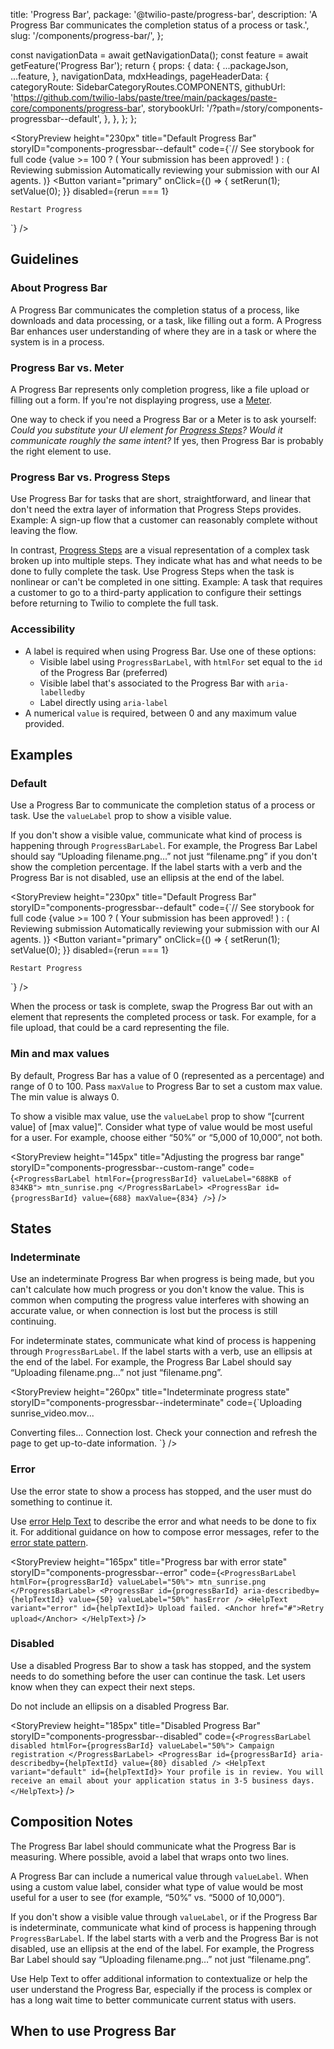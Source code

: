   title: 'Progress Bar',
  package: '@twilio-paste/progress-bar',
  description: 'A Progress Bar communicates the completion status of a process or task.',
  slug: '/components/progress-bar/',
};






  const navigationData = await getNavigationData();
  const feature = await getFeature('Progress Bar');
  return {
    props: {
      data: {
        ...packageJson,
        ...feature,
      },
      navigationData,
      mdxHeadings,
      pageHeaderData: {
        categoryRoute: SidebarCategoryRoutes.COMPONENTS,
        githubUrl: 'https://github.com/twilio-labs/paste/tree/main/packages/paste-core/components/progress-bar',
        storybookUrl: '/?path=/story/components-progressbar--default',
      },
    },
  };
};


<StoryPreview
  height="230px"
  title="Default Progress Bar"
  storyID="components-progressbar--default"
  code={`// See storybook for full code
<Box maxWidth="400px">
  {value >= 100 ? (
    <Box marginBottom="space90" display="flex" alignItems="center" columnGap="space30">
      <AcceptIcon decorative size="sizeIcon30" color="colorTextSuccess" />
      Your submission has been approved!
    </Box>
  ) : (
    <Box marginBottom="space90">
      <ProgressBarLabel htmlFor={progressBarId} valueLabel={Math.round(value)%}>
        Reviewing submission
      </ProgressBarLabel>
      <ProgressBar
        id={progressBarId}
        aria-describedby={helpTextId}
        value={value}
        valueLabel={Math.round(value)%}
      />
      <HelpText id={helpTextId}>Automatically reviewing your submission with our AI agents.</HelpText>
    </Box>
  )}
  <Button
    variant="primary"
    onClick={() => {
      setRerun(1);
      setValue(0);
    }}
    disabled={rerun === 1}
  >
    Restart Progress
  </Button>
</Box>`}
/>

## Guidelines

### About Progress Bar

A Progress Bar communicates the completion status of a process, like
downloads and data processing, or a task, like filling out a form. A
Progress Bar enhances user understanding of where they are in a task
or where the system is in a process.

### Progress Bar vs. Meter

A Progress Bar represents only completion progress, like a file upload
or filling out a form. If you're not displaying progress, use a [Meter](/components/meter).

One way to check if you need a Progress Bar or a Meter is to ask
yourself: _Could you substitute your UI element for [Progress Steps](/components/progress-steps)?
Would it communicate roughly the same intent?_ If yes, then Progress
Bar is probably the right element to use.


### Progress Bar vs. Progress Steps

Use Progress Bar for tasks that are short, straightforward, and linear
that don't need the extra layer of information that Progress Steps
provides. Example: A sign-up flow that a customer can reasonably
complete without leaving the flow.

In contrast, [Progress Steps](/components/progress-steps) are a visual representation of a complex
task broken up into multiple steps. They indicate what has and what
needs to be done to fully complete the task. Use Progress Steps when
the task is nonlinear or can't be completed in one sitting. Example:
A task that requires a customer to go to a third-party application
to configure their settings before returning to Twilio to complete
the full task.


### Accessibility

- A label is required when using Progress Bar. Use one of these options:
  - Visible label using `ProgressBarLabel`, with `htmlFor` set equal to
    the `id` of the Progress Bar (preferred)
  - Visible label that's associated to the Progress Bar with `aria-labelledby`
  - Label directly using `aria-label`
- A numerical `value` is required, between 0 and any maximum value provided.


## Examples

### Default

Use a Progress Bar to communicate the completion status of a process or task.
Use the `valueLabel` prop to show a visible value.

If you don't show a visible value, communicate what kind of process is
happening through `ProgressBarLabel`. For example, the Progress Bar Label should say
“Uploading filename.png…” not just “filename.png” if you don't show the completion percentage.
If the label starts with a verb and the Progress Bar is not disabled, use an ellipsis at the
end of the label. 


<StoryPreview
  height="230px"
  title="Default Progress Bar"
  storyID="components-progressbar--default"
  code={`// See storybook for full code
<Box maxWidth="400px">
  {value >= 100 ? (
    <Box marginBottom="space90" display="flex" alignItems="center" columnGap="space30">
      <AcceptIcon decorative size="sizeIcon30" color="colorTextSuccess" />
      Your submission has been approved!
    </Box>
  ) : (
    <Box marginBottom="space90">
      <ProgressBarLabel htmlFor={progressBarId} valueLabel={Math.round(value)%}>
        Reviewing submission
      </ProgressBarLabel>
      <ProgressBar
        id={progressBarId}
        aria-describedby={helpTextId}
        value={value}
        valueLabel={Math.round(value)%}
      />
      <HelpText id={helpTextId}>Automatically reviewing your submission with our AI agents.</HelpText>
    </Box>
  )}
  <Button
    variant="primary"
    onClick={() => {
      setRerun(1);
      setValue(0);
    }}
    disabled={rerun === 1}
  >
    Restart Progress
  </Button>
</Box>`}
/>

When the process or task is complete, swap the Progress Bar out with an
element that represents the completed process or task. For example, for
a file upload, that could be a card representing the file.


### Min and max values

By default, Progress Bar has a value of 0 (represented as a percentage)
and range of 0 to 100. Pass `maxValue` to Progress Bar to set a custom
max value. The min value is always 0.

To show a visible max value, use the `valueLabel` prop to show
“[current value] of [max value]”. Consider what type of value would
be most useful for a user. For example, choose either “50%” or “5,000
of 10,000”, not both.


<StoryPreview
  height="145px"
  title="Adjusting the progress bar range"
  storyID="components-progressbar--custom-range"
  code={`<ProgressBarLabel htmlFor={progressBarId} valueLabel="688KB of 834KB">
  mtn_sunrise.png
</ProgressBarLabel>
<ProgressBar id={progressBarId} value={688} maxValue={834} />`}
/>

## States

### Indeterminate

Use an indeterminate Progress Bar when progress is being made, but
you can't calculate how much progress or you don't know the value.
This is common when computing the progress value interferes with
showing an accurate value, or when connection is lost but the
process is still continuing.

For indeterminate states, communicate what kind of process is
happening through `ProgressBarLabel`. If the label starts with a
verb, use an ellipsis at the end of the label. For example, the
Progress Bar Label should say “Uploading filename.png…” not just
“filename.png”.

<StoryPreview
  height="260px"
  title="Indeterminate progress state"
  storyID="components-progressbar--indeterminate"
  code={`<ProgressBarLabel htmlFor={progressBarIdA}>Uploading sunrise_video.mov...</ProgressBarLabel>
<ProgressBar id={progressBarIdA} aria-describedby={helpTextId} isIndeterminate />

<Separator orientation="horizontal" verticalSpacing="space60" />

<ProgressBarLabel htmlFor={progressBarIdB}>Converting files...</ProgressBarLabel>
<ProgressBar id={progressBarIdB} aria-describedby={helpTextId} isIndeterminate />
<HelpText id={helpTextId}>
  Connection lost. Check your connection and refresh the page to get up-to-date information.
</HelpText>`}
/>

### Error

Use the error state to show a process has stopped, and the user
must do something to continue it.

Use [error Help Text](/components/help-text#error-help-text) to
describe the error and what needs to be done to fix it. For
additional guidance on how to compose error messages, refer
to the [error state pattern](/patterns/error-state).

<StoryPreview
  height="165px"
  title="Progress bar with error state"
  storyID="components-progressbar--error"
  code={`<ProgressBarLabel htmlFor={progressBarId} valueLabel="50%">
  mtn_sunrise.png
</ProgressBarLabel>
<ProgressBar id={progressBarId} aria-describedby={helpTextId} value={50} valueLabel="50%" hasError />
<HelpText variant="error" id={helpTextId}>
  Upload failed. <Anchor href="#">Retry upload</Anchor>
</HelpText>`}
/>

### Disabled

Use a disabled Progress Bar to show a task has stopped, and
the system needs to do something before the user can continue
the task. Let users know when they can expect their next steps.

Do not include an ellipsis on a disabled Progress Bar.

<StoryPreview
  height="185px"
  title="Disabled Progress Bar"
  storyID="components-progressbar--disabled"
  code={`<ProgressBarLabel disabled htmlFor={progressBarId} valueLabel="50%">
  Campaign registration
</ProgressBarLabel>
<ProgressBar id={progressBarId} aria-describedby={helpTextId} value={80} disabled />
<HelpText variant="default" id={helpTextId}>
  Your profile is in review. You will receive an email about your application status in 3-5 business days.
</HelpText>`}
/>

## Composition Notes

The Progress Bar label should communicate what the Progress Bar
is measuring. Where possible, avoid a label that wraps onto two lines.

A Progress Bar can include a numerical value through `valueLabel`.
When using a custom value label, consider what type of value would
be most useful for a user to see (for example, “50%” vs. “5000 of 10,000”).

If you don't show a visible value through `valueLabel`, or if the
Progress Bar is indeterminate, communicate what kind of process is
happening through `ProgressBarLabel`. If the label starts with a
verb and the Progress Bar is not disabled, use an ellipsis at the
end of the label. For example, the Progress Bar Label should say
“Uploading filename.png…” not just “filename.png”.

Use Help Text to offer additional information to contextualize or
help the user understand the Progress Bar, especially if the
process is complex or has a long wait time to better communicate
current status with users.


## When to use Progress Bar

<DoDont>
  <Do title="Do" body="Use a Progress Bar when you want to represent the status of an ongoing task (like downloading files, setting up an account, etc.) within a fixed 0-100% range. It’s especially useful when you don’t need to communicate the details of each step." />
  <Dont
    title="Don't"
    body="Don’t use a Progress Bar when you need a user to navigate between different steps of a task. Use Progress Steps instead when the task is nonlinear or can’t be completed in one sitting."
  />
</DoDont>

<DoDont>
  <Do
    title="Do"
    body="Use a Progress Bar to show real-time feedback to users as tasks are completed, or when they need to wait for a process to finish."
  />
  <Dont
    title="Don't"
    body="Don’t use a Progress Bar for entire page loads. In this case, use a Spinner or Skeleton Loader instead. "
  />
</DoDont>

<DoDont>
  <Do title="Do" body="Use a Progress Bar when you need to display the completion percentage of a task." />
  <Dont
    title="Don't"
    body="Don’t use Progress Bar if you’re communicating capacity. Use Meter instead."
  />
</DoDont>
